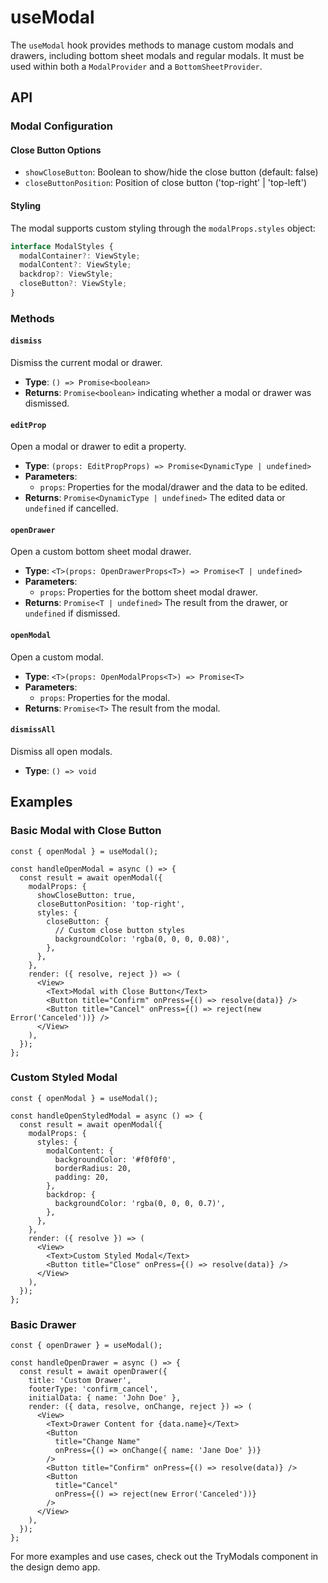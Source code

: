 
<Meta title="Hooks/useModal" />

# useModal

The `useModal` hook provides methods to manage custom modals and drawers, including bottom sheet modals and regular modals. It must be used within both a `ModalProvider` and a `BottomSheetProvider`.

## API

### Modal Configuration

#### Close Button Options
- `showCloseButton`: Boolean to show/hide the close button (default: false)
- `closeButtonPosition`: Position of close button ('top-right' | 'top-left')

#### Styling
The modal supports custom styling through the `modalProps.styles` object:
```typescript
interface ModalStyles {
  modalContainer?: ViewStyle;
  modalContent?: ViewStyle;
  backdrop?: ViewStyle;
  closeButton?: ViewStyle;
}
```

### Methods

#### `dismiss`
Dismiss the current modal or drawer.
- **Type**: `() => Promise<boolean>`
- **Returns**: `Promise<boolean>` indicating whether a modal or drawer was dismissed.

#### `editProp`
Open a modal or drawer to edit a property.
- **Type**: `(props: EditPropProps) => Promise<DynamicType | undefined>`
- **Parameters**:
  - `props`: Properties for the modal/drawer and the data to be edited.
- **Returns**: `Promise<DynamicType | undefined>` The edited data or `undefined` if cancelled.

#### `openDrawer`
Open a custom bottom sheet modal drawer.
- **Type**: `<T>(props: OpenDrawerProps<T>) => Promise<T | undefined>`
- **Parameters**:
  - `props`: Properties for the bottom sheet modal drawer.
- **Returns**: `Promise<T | undefined>` The result from the drawer, or `undefined` if dismissed.

#### `openModal`
Open a custom modal.
- **Type**: `<T>(props: OpenModalProps<T>) => Promise<T>`
- **Parameters**:
  - `props`: Properties for the modal.
- **Returns**: `Promise<T>` The result from the modal.

#### `dismissAll`
Dismiss all open modals.
- **Type**: `() => void`

## Examples

### Basic Modal with Close Button
```tsx
const { openModal } = useModal();

const handleOpenModal = async () => {
  const result = await openModal({
    modalProps: {
      showCloseButton: true,
      closeButtonPosition: 'top-right',
      styles: {
        closeButton: {
          // Custom close button styles
          backgroundColor: 'rgba(0, 0, 0, 0.08)',
        },
      },
    },
    render: ({ resolve, reject }) => (
      <View>
        <Text>Modal with Close Button</Text>
        <Button title="Confirm" onPress={() => resolve(data)} />
        <Button title="Cancel" onPress={() => reject(new Error('Canceled'))} />
      </View>
    ),
  });
};
```

### Custom Styled Modal
```tsx
const { openModal } = useModal();

const handleOpenStyledModal = async () => {
  const result = await openModal({
    modalProps: {
      styles: {
        modalContent: {
          backgroundColor: '#f0f0f0',
          borderRadius: 20,
          padding: 20,
        },
        backdrop: {
          backgroundColor: 'rgba(0, 0, 0, 0.7)',
        },
      },
    },
    render: ({ resolve }) => (
      <View>
        <Text>Custom Styled Modal</Text>
        <Button title="Close" onPress={() => resolve(data)} />
      </View>
    ),
  });
};
```

### Basic Drawer
```tsx
const { openDrawer } = useModal();

const handleOpenDrawer = async () => {
  const result = await openDrawer({
    title: 'Custom Drawer',
    footerType: 'confirm_cancel',
    initialData: { name: 'John Doe' },
    render: ({ data, resolve, onChange, reject }) => (
      <View>
        <Text>Drawer Content for {data.name}</Text>
        <Button
          title="Change Name"
          onPress={() => onChange({ name: 'Jane Doe' })}
        />
        <Button title="Confirm" onPress={() => resolve(data)} />
        <Button
          title="Cancel"
          onPress={() => reject(new Error('Canceled'))}
        />
      </View>
    ),
  });
};
```

For more examples and use cases, check out the TryModals component in the design demo app.
